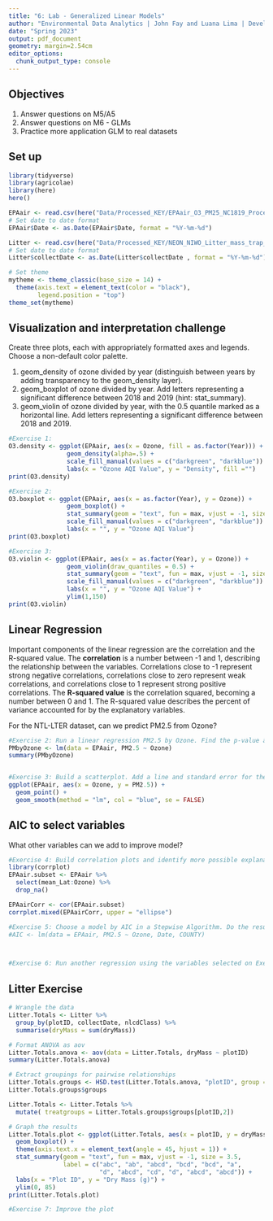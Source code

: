 ```yaml
---
title: "6: Lab - Generalized Linear Models"
author: "Environmental Data Analytics | John Fay and Luana Lima | Developed by Kateri Salk"
date: "Spring 2023"
output: pdf_document
geometry: margin=2.54cm
editor_options: 
  chunk_output_type: console
---
```


## Objectives
1. Answer questions on M5/A5
2. Answer questions on M6 - GLMs
3. Practice more application GLM to real datasets


## Set up
```r
library(tidyverse)
library(agricolae)   
library(here)
here()

EPAair <- read.csv(here("Data/Processed_KEY/EPAair_O3_PM25_NC1819_Processed.csv"), stringsAsFactors = TRUE)
# Set date to date format
EPAair$Date <- as.Date(EPAair$Date, format = "%Y-%m-%d")

Litter <- read.csv(here("Data/Processed_KEY/NEON_NIWO_Litter_mass_trap_Processed.csv"), stringsAsFactors = TRUE)
# Set date to date format
Litter$collectDate <- as.Date(Litter$collectDate , format = "%Y-%m-%d")

# Set theme
mytheme <- theme_classic(base_size = 14) +
  theme(axis.text = element_text(color = "black"), 
        legend.position = "top")
theme_set(mytheme)
```



## Visualization and interpretation challenge

Create three plots, each with appropriately formatted axes and legends. Choose a non-default color palette.

1. geom_density of ozone divided by year (distinguish between years by adding transparency to the geom_density layer).
2. geom_boxplot of ozone divided by year. Add letters representing a significant difference between 2018 and 2019 (hint: stat_summary). 
3. geom_violin of ozone divided by year, with the 0.5 quantile marked as a horizontal line. Add letters representing a significant difference between 2018 and 2019. 

```r
#Exercise 1:
O3.density <- ggplot(EPAair, aes(x = Ozone, fill = as.factor(Year))) +
                geom_density(alpha=.5) +
                scale_fill_manual(values = c("darkgreen", "darkblue")) +
                labs(x = "Ozone AQI Value", y = "Density", fill ="")
print(O3.density)

#Exercise 2:
O3.boxplot <- ggplot(EPAair, aes(x = as.factor(Year), y = Ozone)) +
                geom_boxplot() +
                stat_summary(geom = "text", fun = max, vjust = -1, size = 4, label = c("b","a")) +
                scale_fill_manual(values = c("darkgreen", "darkblue")) +
                labs(x = "", y = "Ozone AQI Value")
print(O3.boxplot)

#Exercise 3:
O3.violin <- ggplot(EPAair, aes(x = as.factor(Year), y = Ozone)) +
                geom_violin(draw_quantiles = 0.5) +
                stat_summary(geom = "text", fun = max, vjust = -1, size = 4, label = c("b","a")) +
                scale_fill_manual(values = c("darkgreen", "darkblue")) +
                labs(x = "", y = "Ozone AQI Value") +
                ylim(1,150)
print(O3.violin)
```

## Linear Regression

Important components of the linear regression are the correlation and the R-squared value. The **correlation** is a number between -1 and 1, describing the relationship between the variables. Correlations close to -1 represent strong negative correlations, correlations close to zero represent weak correlations, and correlations close to 1 represent strong positive correlations. The **R-squared value** is the correlation squared, becoming a number between 0 and 1. The R-squared value describes the percent of variance accounted for by the explanatory variables. 

For the NTL-LTER dataset, can we predict PM2.5 from Ozone?

```r

#Exercise 2: Run a linear regression PM2.5 by Ozone. Find the p-value and R-squared value. 
PMbyOzone <- lm(data = EPAair, PM2.5 ~ Ozone)
summary(PMbyOzone)


#Exercise 3: Build a scatterplot. Add a line and standard error for the linear regression. Add the regression equation to the plot
ggplot(EPAair, aes(x = Ozone, y = PM2.5)) +
  geom_point() +
  geom_smooth(method = "lm", col = "blue", se = FALSE)


```


## AIC to select variables

What other variables can we add to improve model?

```r

#Exercise 4: Build correlation plots and identify more possible explanatory variables to add to the regression.
library(corrplot)
EPAair.subset <- EPAair %>% 
  select(mean_Lat:Ozone) %>% 
  drop_na()

EPAairCorr <- cor(EPAair.subset)
corrplot.mixed(EPAairCorr, upper = "ellipse")

#Exercise 5: Choose a model by AIC in a Stepwise Algorithm. Do the results from AIC match the variables you selected on Exercise 4?
#AIC <- lm(data = EPAair, PM2.5 ~ Ozone, Date, COUNTY)



#Exercise 6: Run another regression using the variables selected on Exercise 6. Compare r-squared value with the one from Exercise 2. 

```



## Litter Exercise

```r
# Wrangle the data
Litter.Totals <- Litter %>%
  group_by(plotID, collectDate, nlcdClass) %>%
  summarise(dryMass = sum(dryMass))

# Format ANOVA as aov
Litter.Totals.anova <- aov(data = Litter.Totals, dryMass ~ plotID)
summary(Litter.Totals.anova)

# Extract groupings for pairwise relationships
Litter.Totals.groups <- HSD.test(Litter.Totals.anova, "plotID", group = TRUE)
Litter.Totals.groups$groups

Litter.Totals <- Litter.Totals %>%
  mutate( treatgroups = Litter.Totals.groups$groups[plotID,2])

# Graph the results
Litter.Totals.plot <- ggplot(Litter.Totals, aes(x = plotID, y = dryMass)) +
  geom_boxplot() +
  theme(axis.text.x = element_text(angle = 45, hjust = 1)) +
  stat_summary(geom = "text", fun = max, vjust = -1, size = 3.5,
               label = c("abc", "ab", "abcd", "bcd", "bcd", "a", 
                         "d", "abcd", "cd", "d", "abcd", "abcd")) +
  labs(x = "Plot ID", y = "Dry Mass (g)") +
  ylim(0, 85)
print(Litter.Totals.plot)

```

```r
#Exercise 7: Improve the plot


```
